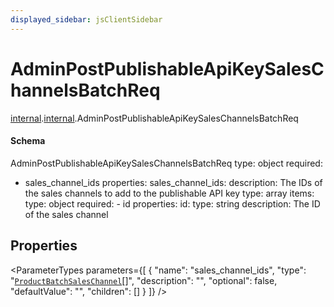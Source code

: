 ```yaml
---
displayed_sidebar: jsClientSidebar
---
```



# AdminPostPublishableApiKeySalesChannelsBatchReq

[internal](../../admin_discounts/modules/admin_discounts.internal.mdx).[internal](../modules/admin_discounts.internal.internal.mdx).AdminPostPublishableApiKeySalesChannelsBatchReq

#### Schema

AdminPostPublishableApiKeySalesChannelsBatchReq
type: object
required:
  - sales_channel_ids
properties:
  sales_channel_ids:
    description: The IDs of the sales channels to add to the publishable API key
    type: array
    items:
      type: object
      required:
        - id
      properties:
        id:
          type: string
          description: The ID of the sales channel

## Properties

<ParameterTypes parameters={[
  {
    "name": "sales_channel_ids",
    "type": "[`ProductBatchSalesChannel`](admin_discounts.internal.ProductBatchSalesChannel.mdx)[]",
    "description": "",
    "optional": false,
    "defaultValue": "",
    "children": []
  }
]} />
